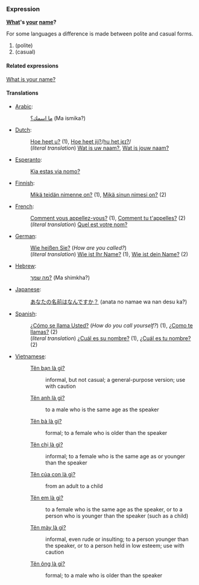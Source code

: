 ===Expression===
'''[[what|What]]'s [[your]] [[name]]?'''

For some languages a difference is made between polite and casual forms.
# (polite)
# (casual)

====Related expressions====
[[What is your name?]]

====Translations====
*[[Arabic]]:
*:[[ما اسمك؟]] (Ma ismika?)
*[[Dutch]]:
*:[[Hoe heet u?]] (1), [[Hoe heet jij?]]/[[media:Hoe_heet_jij.ogg|hu het jɛɪ?]]/
*:(''literal translation'') [[Wat is uw naam?]], [[Wat is jouw naam?]]
*[[Esperanto]]:
*:[[Kia estas via nomo?]]
*[[Finnish]]:
*:[[Mikä teidän nimenne on?]] (1), [[Mikä sinun nimesi on?]] (2)
*[[French]]: 
*:[[Comment vous appellez-vous?]] (1), [[Comment tu t'appelles?]] (2)
*:(''literal translation'') [[Quel est votre nom?]]
*[[German]]: 
*:[[Wie heißen Sie?]] (''How are you called?'')
*:(''literal translation'') [[Wie ist Ihr Name?]] (1), [[Wie ist dein Name?]] (2)
*[[Hebrew]]:
*:[[מה שמך?]] (Ma shimkha?)
*[[Japanese]]:
*:[[あなたの名前はなんですか？]] (anata no namae wa nan desu ka?)
*[[Spanish]]:
*:[[¿Cómo se llama Usted?]] (''How do you call yourself?'') (1), [[¿Como te llamas?]] (2)
*:(''literal translation'') [[¿Cuál es su nombre?]] (1), [[¿Cuál es tu nombre?]] (2)
*[[Vietnamese]]:
*:[[Tên bạn là gì?]]
*::informal, but not casual; a general-purpose version; use with caution
*:[[Tên anh là gì?]]
*::to a male who is the same age as the speaker
*:[[Tên bà là gì?]]
*::formal; to a female who is older than the speaker
*:[[Tên chị là gì?]]
*::informal; to a female who is the same age as or younger than the speaker
*:[[Tên của con là gì?]]
*::from an adult to a child
*:[[Tên em là gì?]]
*::to a female who is the same age as the speaker, or to a person who is younger than the speaker (such as a child)
*:[[Tên mày là gì?]]
*::informal, even rude or insulting; to a person younger than the speaker, or to a person held in low esteem; use with caution
*:[[Tên ông là gì?]]
*::formal; to a male who is older than the speaker